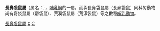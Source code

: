 {{Automatic Taxobox
| image = BroadFacedPotoroo.jpg
| image_caption = ''[[Potorous_platyops|Potorous platyops]]''
| taxon = Potorous
| authority = [[Anselme_Gaëtan_Desmarest|Desmarest]], 1804.
| type_species = ''[[Potorous_longipes|Potorous longipes]]''
| subdivision_ranks = 种
| subdivision = 
*''[[Potorous_gilbertii|Potorous gilbertii]]''
*''[[Potorous_longipes|Potorous longipes]]''
*''†[[Potorous_platyops|Potorous platyops]]''
*''[[Potorous_tridactylus|Potorous tridactylus]]''
}}
'''長鼻袋鼠屬'''（属名：{{lang|la|''Potorous''}}），[[哺乳綱|哺乳綱]]的一屬，而與長鼻袋鼠屬（長鼻袋鼠）同科的動物尚有麝袋鼠屬（麝袋鼠）、荒漠袋鼠屬（荒漠袋鼠）等之數種[[哺乳動物|哺乳動物]]。


{{澳洲有袋總目|M.}}
{{Taxonbar}}
[[Category:長鼻袋鼠屬|]]
[[Category:鼠袋鼠科|C]]
[[Category:1804年描述的分类群|C]]
{{Marsupial-stub}}